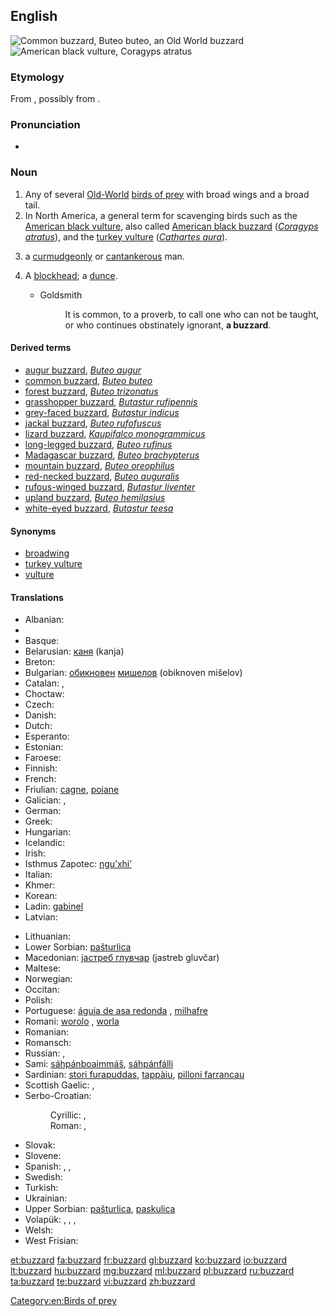 ==English==

[[Image:Poster Buteo buteo.jpg|thumb|Common buzzard, ''Buteo buteo'', an Old World buzzard]]
[[Image:Coragyps-atratus-001.jpg|thumb|American black vulture, ''Coragyps atratus'']]
{{wikipedia}}

===Etymology===
From {{etyl|fr|en}} {{term|busart|lang=fr}}, possibly from {{etyl|la|en}} {{term|buteon|buteōn|[[buteo]]|lang=la}}.

===Pronunciation===
* {{IPA|/ˈbʌzəɻd/}}

===Noun===
{{en-noun}}

# Any of several [[Old-World]] [[bird of prey|birds of prey]] with broad wings and a broad tail.
# In North America, a general term for scavenging birds such as the [[American black vulture]], also called [[American black buzzard]] (''[[Coragyps atratus]]''), and the [[turkey vulture]] (''[[Cathartes aura]]'').
# {{colloquial|often preceded by "old"}} a [[curmudgeonly]] or [[cantankerous]] man.
# {{archaic}} A [[blockhead]]; a [[dunce]].
#* Goldsmith
#*: It is common, to a proverb, to call one who can not be taught, or who continues obstinately ignorant, '''a buzzard'''.

====Derived terms====
* [[augur buzzard]], ''[[Buteo augur]]''
* [[common buzzard]], ''[[Buteo buteo]]''
* [[forest buzzard]], ''[[Buteo trizonatus]]''
* [[grasshopper buzzard]], ''[[Butastur rufipennis]]''
* [[grey-faced buzzard]], ''[[Butastur indicus]]''
* [[jackal buzzard]], ''[[Buteo rufofuscus]]''
* [[lizard buzzard]], ''[[Kaupifalco monogrammicus]]''
* [[long-legged buzzard]], ''[[Buteo rufinus]]''
* [[Madagascar buzzard]], ''[[Buteo brachypterus]]''
* [[mountain buzzard]], ''[[Buteo oreophilus]]''
* [[red-necked buzzard]], ''[[Buteo auguralis]]''
* [[rufous-winged buzzard]], ''[[Butastur liventer]]''
* [[upland buzzard]], ''[[Buteo hemilasius]]''
* [[white-eyed buzzard]], ''[[Butastur teesa]]''

====Synonyms====
* [[broadwing]]
* [[turkey vulture]]
* [[vulture]]

====Translations====
{{trans-top|Genus Buteo}}
* Albanian: {{t-|sq|huta}}
* {{trreq|ar}}
* Basque: {{t-|eu|zapelatz}}
* Belarusian: [[каня]] (kanja) {{f}}
* Breton: {{t-|br|baou}}
* Bulgarian: [[обикновен]] [[мишелов]] (obiknoven mišelov) {{m}}
* Catalan: {{t-|ca|aligot|m}}, {{t-|ca|zopilot|m}}
* Choctaw: {{tø|cho|sheki}}
* Czech: {{t-|cs|káně|n}}
* Danish: {{t-|da|musvåge}}
* Dutch: {{t+|nl|buizerd|m}}
* Esperanto: {{t-|eo|buteo}}
* Estonian: {{t-|et|hiireviu}}
* Faroese: {{t-|fo|músvákur|m}}
* Finnish: {{t+|fi|haukka}}
* French: {{t+|fr|buse|f}}
* Friulian: [[cagne]], [[poiane]]
* Galician: {{t-|gl|miñato|m}}, {{t+|gl|bexato|m}}
* German: {{t+|de|Bussard|m}}
* Greek: {{t+|el|γερακίνα|f}}
* Hungarian: {{t-|hu|ölyv}}
* Icelandic: {{t+|is|músvákur|m}}
* Irish: {{t-|ga|clamhán}}
* Isthmus Zapotec: [[nguʼxhiʼ]]
* Italian: {{t+|it|poiana|f}}
* Khmer: {{t+|km|ត្មាត|tr=tmaat|sc=Khmr}}
* Korean: {{t-|ko|말똥가리|tr=malttonggari}}
* Ladin: [[gabinel]]
* Latvian: {{t-|lv|klijāns}}
{{trans-mid}}
* Lithuanian: {{t+|lt|suopis}}
* Lower Sorbian: [[pašturlica]] {{f}}
* Macedonian: [[jастреб глувчар]] (jastreb gluvčar) {{m}}
* Maltese: {{t-|mt|kuċċarda prima|f}}
* Norwegian: {{t-|no|musvåk}}
* Occitan: {{t-|oc|tartana|f}}
* Polish: {{t+|pl|myszołów|m}}
* Portuguese: [[águia de asa redonda]] {{f}}, [[milhafre]] {{m}}
* Romani: [[worolo]] {{m}}, [[worla]] {{f}}
* Romanian: {{t-|ro|șoricar}} {{m}}
* Romansch: {{t-|rm|girun da mieurs}}
* Russian: {{t+|ru|канюк|m|tr=kanjúk}}, {{t-|ru|саpыч|m|tr=sarýč}}
* Sami: [[sáhpánboaimmáš]], [[sáhpánfálli]]
* Sardinian: [[stori furapuddas]], [[tappàiu]], [[pilloni farrancau]]
* Scottish Gaelic: {{t-|gd|clamhan|m}}, {{t-|gd|àrmhaigh|m}}
* Serbo-Croatian:
*: Cyrillic: {{t-|sh|мишар|m|alt=ми̏ша̄р|sc=Cyrl}}, {{t-|sh|шкањац|m|alt=шка́њац|sc=Cyrl}}
*: Roman: {{t-|sh|mišar|m|alt=mȉšār}}, {{t-|sh|škanjac|m|alt=škánjac}}
* Slovak: {{t-|sk|myšiak lesný}}
* Slovene: {{t-|sl|kanja}}
* Spanish: {{t-|es|ratonero común|m}} <!--[[busardo]] is this for the American continent?-->, {{t-|es|busardo|m}}, {{t-|es|gavilán|m}}
* Swedish: {{t+|sv|ormvråk}}
* Turkish: {{t+|tr|şahin}}
* Ukrainian: {{t-|uk|канюк|m|tr=kanjúk}}
* Upper Sorbian: [[pašturlica]], [[paskulica]]
* Volapük: {{qualifier|male or female}} {{t+|vo|busar}}, {{qualifier|male}} {{t-|vo|hibusar}}, {{qualifier|female}} {{t-|vo|jibusar}}, {{qualifier|offspring, young}} {{t-|vo|busarül}}
* Welsh: {{t-|cy|bwncath}}
* West Frisian: {{t+|fy|mûzefalk}}
{{trans-bottom}}

{{trans-see|American black vulture|black vulture}}

{{trans-see|turkey vulture}}

[[Category:en:Birds of prey]]

[[et:buzzard]]
[[fa:buzzard]]
[[fr:buzzard]]
[[gl:buzzard]]
[[ko:buzzard]]
[[io:buzzard]]
[[lt:buzzard]]
[[hu:buzzard]]
[[mg:buzzard]]
[[ml:buzzard]]
[[pl:buzzard]]
[[ru:buzzard]]
[[ta:buzzard]]
[[te:buzzard]]
[[vi:buzzard]]
[[zh:buzzard]]